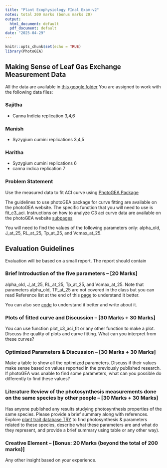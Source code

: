 ```yaml
---
title: "Plant Ecophysiology FInal Exam-v2"
notes: total 200 marks (bonus marks 20)
output:
  html_document: default
  pdf_document: default
date: "2025-04-29"
---
```


```r
knitr::opts_chunk$set(echo = TRUE)
library(PhotoGEA)
```

## Making Sense of Leaf Gas Exchange Measurement Data
All the data are available in [this google folder](https://drive.google.com/drive/folders/19ZBM0l1MOGVw_lpdOZR_VjbBFnjfu5xv?usp=drive_link)
You are assigned to work with the following data files:

### Sajitha
+ Canna Indicia replication 3,4,6

### Manish
+ Syzygium cumini replications 3,4,5


### Haritha
+ Syzygium cumini replications 6
+ canna indica replication 7

### Problem Statement

Use the measured data to fit ACI curve using [PhotoGEA Package](https://github.com/eloch216/PhotoGEA)

The guidelines to use photoGEA package for curve fitting are available on the photoGEA website. The specific function that you will need to use is fit_c3_aci. Instructions on how to analyze C3 aci curve data are available on the photoGEA website [subpages](https://eloch216.github.io/PhotoGEA/articles/web_only/analyzing_c3_aci_curves.html)

You will need to find the values of the following parameters only:
alpha_old, J_at_25, RL_at_25, Tp_at_25, and Vcmax_at_25.


## Evaluation Guidelines
Evaluation will be based on a small report. The report should contain

### Brief Introduction of the five parameters – [20 Marks]
alpha_old, J_at_25, RL_at_25, Tp_at_25, and Vcmax_at_25.
Note that parameters alpha_old, TP_at_25 are not covered in the class but you can read Reference list at the end of this [page](https://eloch216.github.io/PhotoGEA/articles/web_only/analyzing_c3_aci_curves.html) to understand it better.

You can also see [code](https://github.com/eloch216/PhotoGEA/blob/main/R/calculate_c3_assimilation.R) to understand it better and write about it.

### Plots of fitted curve and Discussion – [30 Marks + 30 Marks]
You can use function plot_c3_aci_fit or any other function to make a plot. Discuss the quality of plots and curve fitting. What can you interpret from these curves?

###  Optimized Parameters & Discussion – [30 Marks + 30 Marks]
Make a table to show all the optimized parameters. Discuss if their values make sense based on values reported in the previously published research. If photoGEA was unable to find some parameters, what can you possible do differently to find these values?

### Literature Review of the photosynthesis measurements done on the same species by other people  – [30 Marks + 30 Marks]
Has anyone published any results studying photosynthesis properties of the same species. Please provide a brief summary along with references. 
Explore [plant trait database TRY](https://www.try-db.org/TryWeb/Home.php) to find photosynthesis & parameters related to these species, describe what these parameters are and what do they represent, and provide a brief summary using table or any other way).


### Creative Element – [Bonus: 20 Marks (beyond the total of 200 marks)]
Any other insight based on your experience.



















